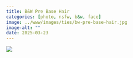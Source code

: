 ```yaml
---
title: B&W Pre Base Hair
categories: [photo, nsfw, b&w, face]
image: ../www/images/ties/bw-pre-base-hair.jpg
image-alt: ""
date: 2025-03-23
---
```



![](../www/images/ties/bw-pre-base-hair.jpg)

